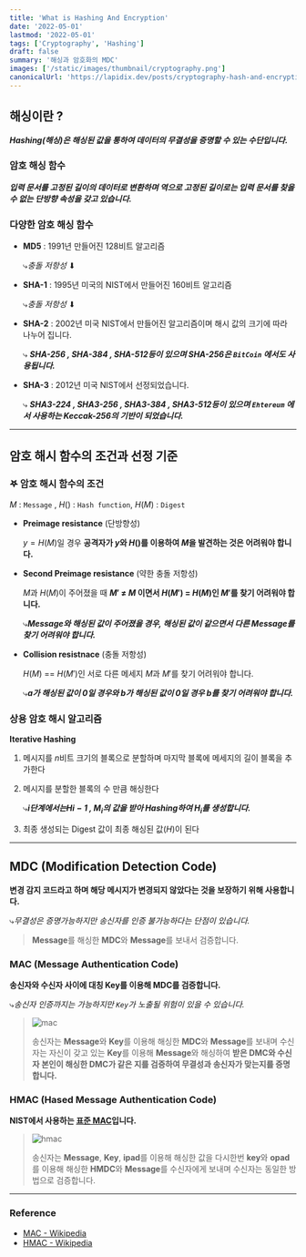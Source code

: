 ```yaml
---
title: 'What is Hashing And Encryption'
date: '2022-05-01'
lastmod: '2022-05-01'
tags: ['Cryptography', 'Hashing']
draft: false
summary: '해싱과 암호화의 MDC'
images: ['/static/images/thumbnail/cryptography.png']
canonicalUrl: 'https://lapidix.dev/posts/cryptography-hash-and-encryption'
---
```


## 해싱이란 ?

**_Hashing(해싱)은 해싱된 값을 통하여 데이터의 무결성을 증명할 수 있는 수단입니다._**

### 암호 해싱 함수

**_입력 문서를 고정된 길이의 데이터로 변환하며 역으로 고정된 길이로는 입력 문서를 찾을 수 없는 단방향 속성을 갖고 있습니다._**

### 다양한 암호 해싱 함수

- **MD5** : 1991년 만들어진 128비트 알고리즘

  ⤷*충돌 저항성* ⬇

- **SHA-1** : 1995년 미국의 NIST에서 만들어진 160비트 알고리즘

  ⤷*충돌 저항성* ⬇

- **SHA-2** : 2002년 미국 NIST에서 만들어진 알고리즘이며 해시 값의 크기에 따라 나누어 집니다.

  ⤷ **_SHA-256 , SHA-384 , SHA-512등이 있으며 SHA-256은 `BitCoin` 에서도 사용됩니다._**

- **SHA-3** : 2012년 미국 NIST에서 선정되었습니다.

  ⤷ **_SHA3-224 , SHA3-256 , SHA3-384 , SHA3-512등이 있으며
  `Ehtereum` 에서 사용하는 Keccak-256의 기반이 되었습니다._**

---

## 암호 해시 함수의 조건과 선정 기준

### 𖤐 암호 해시 함수의 조건

$M$ : `Message` , $H()$ : `Hash function`, $H(M)$ : `Digest`

>

- **Preimage resistance** (단방향성)

  $y = H(M)$일 경우 **공격자가 $y$와 $H()$를 이용하여 $M$을 발견하는 것은 어려워야 합니다.**

- **Second Preimage resistance** (약한 충돌 저항성)

  $M$과 $H(M)$이 주어졌을 때 **$M'$ ≠ $M$ 이면서 $H(M')$ = $H(M)$인 $M'$를 찾기 어려워야 합니다.**

  ⤷**_Message와 해싱된 값이 주어졌을 경우, 해싱된 값이 같으면서 다른 Message를 찾기 어려워야 합니다._**

- **Collision resistnace** (충돌 저항성)

  $H(M)$ == $H(M')$인 서로 다른 메세지 $M$과 $M'$를 찾기 어려워야 합니다.

  ⤷**_a가 해싱된 값이 0일 경우와 b가 해싱된 값이 0일 경우 b를 찾기 어려워야 합니다._**

### 상용 암호 해시 알고리즘

**Iterative Hashing**

1.  메시지를 $n$비트 크기의 블록으로 분할하며 마지막 블록에 메세지의 길이 블록을 추가한다
2.  메시지를 분할한 블록의 수 만큼 해싱한다

    ⤷**_i단계에서는$H {i-1}$ , $M_i$의 값을 받아 Hashing하여 $H_i$를 생성합니다._**

3.  최종 생성되는 Digest 값이 최종 해싱된 값$(H)$이 된다

---

## MDC (Modification Detection Code)

**변경 감지 코드라고 하며 해당 메시지가 변경되지 않았다는 것을 보장하기 위해 사용합니다.**

⤷*무결성은 증명가능하지만 송신자를 인증 불가능하다는 단점이 있습니다.*

> **Message**를 해싱한 **MDC**와 **Message**를 보내서 검증합니다.

### MAC (Message Authentication Code)

**송신자와 수신자 사이에 대칭 Key를 이용해 MDC를 검증합니다.**

⤷*송신자 인증까지는 가능하지만 `Key`가 노출될 위험이 있을 수 있습니다.*

> ![mac](/static/images/cryptography/mac.png)
>
> 송신자는 **Message**와 **Key**를 이용해 해싱한 **MDC**와 **Message**를 보내며 수신자는 자신이 갖고 있는 **Key**를 이용해 **Message**와 해싱하여 **받은 **DMC**와 수신자 본인이 해싱한 **DMC**가 같은 지를 검증하여 무결성과 송신자가 맞는지를 증명합니다.**

### HMAC (Hased Message Authentication Code)

**NIST에서 사용하는 <u>표준 MAC</u>입니다.**

> ![hmac](/static/images/cryptography/hmac.png)
>
> 송신자는 **Message**, **Key**, **ipad**를 이용해 해싱한 값을 다시한번 **key**와 **opad**를 이용해 해싱한 **HMDC**와 **Message**를 수신자에게 보내며 수신자는 동일한 방법으로 검증합니다.

---

### Reference

- [MAC - Wikipedia](https://en.wikipedia.org/wiki/Message_authentication_code)
- [HMAC - Wikipedia](https://ko.wikipedia.org/wiki/HMAC)
